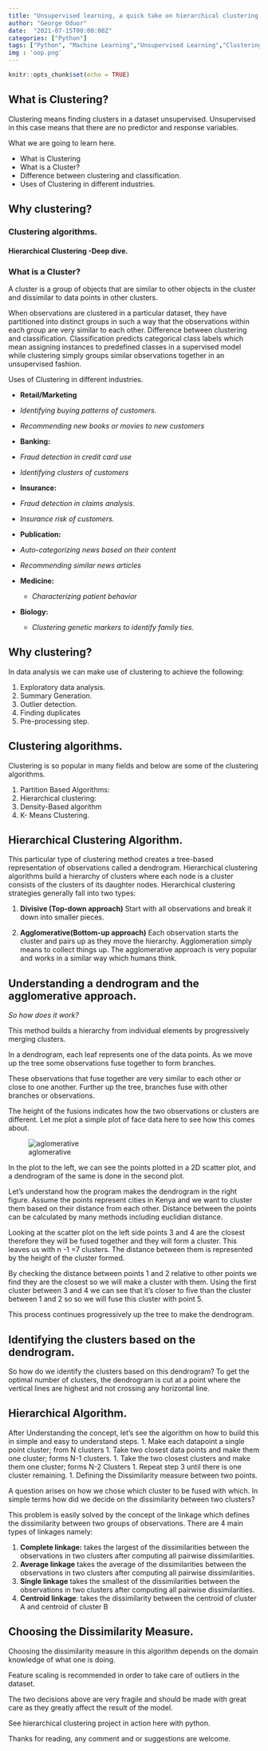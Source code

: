 ```yaml
---
title: "Unsupervised learning, a quick take on hierarchical clustering.."
author: "George Oduor"
date:  "2021-07-15T00:00:00Z"
categories: ["Python"]
tags: ["Python", "Machine Learning","Unsupervised Learning","Clustering"]
img : 'oop.png'
---
```


```r
knitr::opts_chunk$set(echo = TRUE)
```

## What is Clustering?

Clustering means finding clusters in a dataset unsupervised. Unsupervised in this case means that there are no predictor and response variables.

What we are going to learn here.

- What is Clustering
- What is a Cluster?
- Difference between clustering and classification.
- Uses of Clustering in different industries.

## Why clustering?

### Clustering algorithms.

#### Hierarchical Clustering -Deep dive.

### What is a Cluster?

A cluster is a group of objects that are similar to other objects in the cluster and dissimilar to data points in other clusters.

When observations are clustered in a particular dataset, they have partitioned into distinct groups in such a way that the observations within each group are very similar to each other.
Difference between clustering and classification.
Classification predicts categorical class labels which mean assigning instances to predefined classes in a supervised model while clustering simply groups similar observations together in an unsupervised fashion.

Uses of Clustering in different industries.

- __Retail/Marketing__
 - _Identifying buying patterns of customers._
 - _Recommending new books or movies to new customers_
 
- __Banking:__
 - _Fraud detection in credit card use_
 - _Identifying clusters of customers_
 
- __Insurance:__
 - _Fraud detection in claims analysis._
 - _Insurance risk of customers._

- __Publication:__
 - _Auto-categorizing news based on their content_
 - _Recommending similar news articles_
 
- __Medicine:__
  - _Characterizing patient behavior_
  
- __Biology:__
  - _Clustering genetic markers to identify family ties._
  
## Why clustering?
In data analysis we can make use of clustering to achieve the following:

1. Exploratory data analysis.
1. Summary Generation.
1. Outlier detection.
1. Finding duplicates
1. Pre-processing step.

## Clustering algorithms.
Clustering is so popular in many fields and below are some of the clustering algorithms.

1. Partition Based Algorithms:
1. Hierarchical clustering:
1. Density-Based algorithm
1. K- Means Clustering.

## Hierarchical Clustering Algorithm.

This particular type of clustering method creates a tree-based representation of observations called a dendrogram.
Hierarchical clustering algorithms build a hierarchy of clusters where each node is a cluster consists of the clusters of its daughter nodes.
Hierarchical clustering strategies generally fall into two types:

1. __Divisive (Top-down approach)__
Start with all observations and break it down into smaller pieces.

2. __Agglomerative(Bottom-up approach)__
Each observation starts the cluster and pairs up as they move the hierarchy. Agglomeration simply means to collect things up. The agglomerative approach is very popular and works in a similar way which humans think.

## __Understanding a dendrogram and the agglomerative approach.__

_So how does it work?_

This method builds a hierarchy from individual elements by progressively merging clusters.

In a dendrogram, each leaf represents one of the data points. As we move up the tree some observations fuse together to form branches.

These observations that fuse together are very similar to each other or close to one another. Further up the tree, branches fuse with other branches or observations.

The height of the fusions indicates how the two observations or clusters are different. Let me plot a simple plot of face data here to see how this comes about.

![aglomerative](1_ct133MO5QTvyhPHtZpx0Sw.png)

In the plot to the left, we can see the points plotted in a 2D scatter plot, and a dendrogram of the same is done in the second plot.

Let's understand how the program makes the dendrogram in the right figure. Assume the points represent cities in Kenya and we want to cluster them based on their distance from each other. Distance between the points can be calculated by many methods including euclidian distance.

Looking at the scatter plot on the left side points 3 and 4 are the closest therefore they will be fused together and they will form a cluster. This leaves us with n -1 =7 clusters. The distance between them is represented by the height of the cluster formed.

By checking the distance between points 1 and 2 relative to other points we find they are the closest so we will make a cluster with them. Using the first cluster between 3 and 4 we can see that it's closer to five than the cluster between 1 and 2 so so we will fuse this cluster with point 5.

This process continues progressively up the tree to make the dendrogram.

## Identifying the clusters based on the dendrogram.

So how do we identify the clusters based on this dendrogram? To get the optimal number of clusters, the dendrogram is cut at a point where the vertical lines are highest and not crossing any horizontal line.

## Hierarchical Algorithm.

After Understanding the concept, let's see the algorithm on how to build this in simple and easy to understand steps.
1. Make each datapoint a single point cluster; from N clusters
1. Take two closest data points and make them one cluster; forms N-1 clusters.
1. Take the two closest clusters and make them one cluster; forms N-2 Clusters
1. Repeat step 3 until there is one cluster remaining.
1. Defining the Dissimilarity measure between two points.

A question arises on how we chose which cluster to be fused with which. In simple terms how did we decide on the dissimilarity between two clusters?

This problem is easily solved by the concept of the linkage which defines the dissimilarity between two groups of observations. There are 4 main types of linkages namely:

1. __Complete linkage:__ takes the largest of the dissimilarities between the observations in two clusters after computing all pairwise dissimilarities.
1. __Average linkage__ takes the average of the dissimilarities between the observations in two clusters after computing all pairwise dissimilarities.
1. __Single linkage__ takes the smallest of the dissimilarities between the observations in two clusters after computing all pairwise dissimilarities.
1. __Centroid linkage__: takes the dissimilarity between the centroid of cluster A and centroid of cluster B

## Choosing the Dissimilarity Measure.

Choosing the dissimilarity measure in this algorithm depends on the domain knowledge of what one is doing.

Feature scaling is recommended in order to take care of outliers in the dataset.

The two decisions above are very fragile and should be made with great care as they greatly affect the result of the model.

See hierarchical clustering project in action here with python.

Thanks for reading, any comment and or suggestions are welcome.